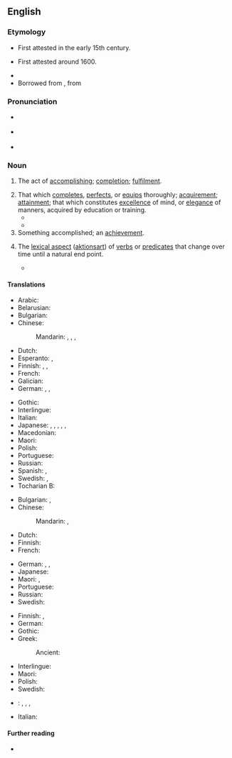 ==English==
{{Webster 1913}}

===Etymology===
* First attested in the early 15th century.
* {{sense|completes|perfects|equips}} First attested around 1600.
* {{suffix|en|accomplish|ment}}
* Borrowed from {{bor|en|fr|accomplissement}}, from {{m|fro|accomplir}}

===Pronunciation===
* {{a|RP}} {{IPA|en|/ə.ˈkʌm.plɪʃ.mənt/}}
* {{a|GA}} {{IPA|en|/ə.ˈkɑm.plɪʃ.mənt/}}
* {{audio|en|En-us-accomplishment.ogg|Audio (US)}}

===Noun===
{{en-noun|~}}

# The act of [[accomplish]]ing; [[completion]]; [[fulfilment]].
#: {{usex|en|the '''accomplishment''' of an enterprise, of a prophecy, etc}}
# That which [[complete]]s, [[perfect]]s, or [[equip]]s thoroughly; [[acquirement]]; [[attainment]]; that which constitutes [[excellence]] of mind, or [[elegance]] of manners, acquired by education or training.
#* {{quote-book|en|1763|{{w|Charles Churchill (satirist)|Charles Churchill}}|The Ghost|section=Book III|passage=I’ll make a proof how I advance in / My new '''accomplishment''' of dancing.}}
#* {{quote-book|en|1782|{{w|William Cowper}}|The Progress of Error|passage='''Accomplishments''' have taken virtue’s place, / And wisdom falls before exterior grace ;}}
# Something accomplished; an [[achievement]].
# {{lb|en|grammar|semantics}} The [[lexical aspect]] ([[aktionsart]]) of [[verb]]s or [[predicate]]s that change over time until a natural end point.
#* {{quote-book|en|1997|Robert van Valin and Randy LaPolla|Syntax||183-84|Thus it is attested that some children have taken an '''accomplishment''' verb like ''disappear'', which does not have a causative counterpart, and used it as a causative '''accomplishment''' in sentences like ''He disappeared it'', i.e. ‘He made it disappear.’||url=https://books.google.com/books?id=DxcrbgT1_oMC&pg=183}}

====Translations====
{{trans-top|the act of accomplishing}}
* Arabic: {{t|ar|تَنْفِيذ|m}}
* Belarusian: {{t|be|дасягне́нне|n|sc=Cyrl}}
* Bulgarian: {{t+|bg|постиже́ние|n}}
* Chinese:
*: Mandarin: {{t+|cmn|成就|tr=chéngjiù|sc=Hani}}, {{t+|cmn|成果|tr=chéngguǒ|sc=Hani}}, {{t+|cmn|成績|sc=Hani}}, {{t+|cmn|成绩|tr=chéngjì|sc=Hani}}
* Dutch: {{t+|nl|voltooiing|f}}
* Esperanto: {{t|eo|plenumo}}, {{t|eo|kompletigo}}
* Finnish: {{t+|fi|toteuttaminen}}, {{t+|fi|toteutuminen}}, {{t|fi|aikaansaanti}}
* French: {{t+|fr|accomplissement|m}}
* Galician: {{t|gl|logro|m}}
* German: {{t+|de|Ausführung|f}} {{t+|de|Durchführung|f}}, {{t|de|Vollendung|f}}, {{t+|de|Erfüllung|f}}
{{trans-mid}}
* Gothic: {{t|got|𐍅𐌰𐌿𐍂𐍃𐍄𐍅|n}}
* Interlingue: {{t|ie|acompletion}}
* Italian: {{t+|it|realizzazione|f}}
* Japanese: {{t|ja|遂行|tr=すいこう, suikō|sc=Jpan}}, {{t+|ja|達成|tr=たっせい, tassei|sc=Jpan}}, {{t+|ja|到達|tr=とうたつ, tōtatsu|sc=Jpan}}, {{t+|ja|業績|tr=ぎょうせき, gyōseki|sc=Jpan}}, {{t+|ja|成果|tr=せいか, seika|sc=Jpan}}, {{t+|ja|成績|tr=せいせき, seiseki|sc=Jpan}}
* Macedonian: {{t|mk|достигнување|n}}
* Maori: {{t|mi|whakatutukitanga}}
* Polish: {{t+|pl|osiągnięcie|n}}
* Portuguese: {{t+|pt|realização|f}}
* Russian: {{t+|ru|достиже́ние|n}}
* Spanish: {{t+|es|logro|m}}, {{t+|es|éxito|m}}
* Swedish: {{t|sv|fullbordan|c}}, {{t+|sv|utförande|n}}
* Tocharian B: {{t|txb|yāmor}}
{{trans-bottom}}

{{trans-top|that which completes}}
* Bulgarian: {{t+|bg|завършване|n}}, {{t+|bg|изпълнение|n}}
* Chinese:
*: Mandarin: {{t+|cmn|結束|sc=Hani}}, {{t+|cmn|结束|tr=jiéshù|sc=Hani}}
* Dutch: {{t+|nl|prestatie|f}}
* Finnish: {{t+|fi|saavutus}}
* French: {{t+|fr|accomplissement|m}}
{{trans-mid}}
* German: {{t+|de|Fertigkeit|f}}, {{t+|de|Errungenschaft|f}}, {{t+|de|Fähigkeit|f}}
* Japanese: {{t+|ja|実績|tr=じっせき, jisseki|sc=Jpan}}
* Maori: {{t|mi|whakatutukitanga}}, {{t|mi|haumāuiui}}
* Portuguese: {{t+|pt|realização|f}}
* Russian: {{t+|ru|заверше́ние|n}}
* Swedish: {{t+|sv|bedrift|c}}
{{trans-bottom}}

{{trans-top|achievement}}
* Finnish: {{t+|fi|aikaansaannos}}, {{t+|fi|saavutus}}
* German: {{t+|de|Leistung|f}}
* Gothic: {{t|got|𐍄𐌰𐌿𐌹|n}}
* Greek:
*: Ancient: {{t|grc|κατόρθωμα|n}}
{{trans-mid}}
* Interlingue: {{t|ie|acomplement}}
* Maori: {{t|mi|haumāuiui}}
* Polish: {{t+|pl|osiągnięcie|n}}
* Swedish: {{t+|sv|bedrift|c}}
{{trans-bottom}}

{{checktrans-top}}
* {{ttbc|id}}: {{t+|id|hasil}}, {{t|id|[[hasil]] [[jerih payah]]}}, {{t|id|[[prestasi]]}}, {{t|id|[[hasil]] [[yang]] [[capai|dicapai]]}}
{{trans-mid}}
* Italian: {{t+check|it|talento|m}}
{{trans-bottom}}

====Further reading====
* {{R:Webster 1913}}